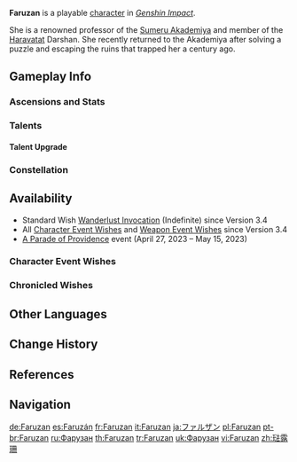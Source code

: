 {{CharacterTabs}}
{{About|the playable character|the [[Genius Invokation TCG]] Character Card|Faruzan (Character Card)}}
{{Character Infobox
|image            = <gallery>
Faruzan Card.png|Card
Character Faruzan Full Wish.png|Wish
Character Faruzan Game.png|In-Game
</gallery>

<!--Playable Character Information-->
|type             = Playable
|quality          = 4
|weapon           = Bow
|element          = Anemo

<!--Character Information-->
|name             = Faruzan
|birthday         = August 20th
|constellation    = Flosculi Implexi
|region           = Sumeru
|affiliation      = Haravatat
|dish             = Traditionally-Made Charcoal-Baked Ajilenakh Cake
|namecard         = Faruzan: Sealed Secret
|obtain           = [[Wishes]]
|releaseDate      = 2022-12-07

<!--Titles-->
|title            = Enigmatic Machinist
|title2           = Haravatat Household Name

<!--Family-->
|mother           = Faruzan's Mother
|motherNote       = deceased

<!--Voice Actors, refer to [[Genshin Impact Wiki:Manual of Style]] for the references-->
|voiceEN          = [[imdb:nm9548844|Chandni Parekh]]<ref name="character EN/JP">Twitter: [https://twitter.com/GenshinImpact/status/1596129412625436678 EN & JP VA Announcement]</ref>
|voiceCN          = [https://zh.moegirl.org.cn/zh-tw/%E9%98%8E%E8%90%8C%E8%90%8C Yan Mengmeng ({{zh|阎萌萌}})]<ref>Bilibili: [https://www.bilibili.com/video/BV12K411975v {{zh|《原神》3.3版本PV：「六入尽明，诸相皆无」}}] (Video Description)</ref>
|voiceJP          = {{w|Yui Horie|Horie Yui ({{ja|堀江 由衣}})}}<ref name="character EN/JP"/>
|voiceKR          = {{w|ko:김유림_(성우)|Kim You-rim ({{ko|김유림}})}}<ref>Twitter: [https://twitter.com/genshinimpactkr/status/1599714537112014849 KR VA Announcement]</ref>
}}
'''Faruzan''' is a playable {{Anemo}} [[character]] in ''[[Genshin Impact]]''.

She is a renowned professor of the [[Sumeru Akademiya]] and member of the [[Haravatat]] Darshan. She recently returned to the Akademiya after solving a puzzle and escaping the ruins that trapped her a century ago.

==Gameplay Info==
===Ascensions and Stats===
{{Character Ascensions and Stats}}

===Talents===
{{Talent Table}}

====Talent Upgrade====
{{Talent Upgrade}}

===Constellation===
{{Constellation Table}}

==Availability==
* Standard Wish [[Wanderlust Invocation]] (Indefinite) since Version 3.4
* All [[Character Event Wishes]] and [[Weapon Event Wishes]] since Version 3.4
* [[A Parade of Providence]] event (April 27, 2023 &ndash; May 15, 2023)

===Character Event Wishes===
{{Featured}}
===Chronicled Wishes===
{{Featured|chronicled=1}}

==Other Languages==
{{Other Languages
|default_hidden = 1
|en      = Faruzan
|zhs     = 珐露珊
|zhs_rm  = Fàlùshān
|zht     = 琺露珊
|zht_rm  = Fàlùshān
|ja      = ファルザン
|ja_rm   = Faruzan
|ko      = 파루잔
|es      = Faruzán
|fr      = Faruzan
|ru      = Фарузан
|th      = Faruzan
|vi      = Faruzan
|de      = Faruzan
|id      = Faruzan
|pt      = Faruzan
|it      = Faruzan
|tr      = Faruzan
}}

==Change History==
{{Change History|3.3|introduced = 3.0}}

==References==
{{Reflist}}

==Navigation==
{{Character Navbox}}

[[de:Faruzan]]
[[es:Faruzán]]
[[fr:Faruzan]]
[[it:Faruzan]]
[[ja:ファルザン]]
[[pl:Faruzan]]
[[pt-br:Faruzan]]
[[ru:Фарузан]]
[[th:Faruzan]]
[[tr:Faruzan]]
[[uk:Фарузан]]
[[vi:Faruzan]]
[[zh:琺露珊]]